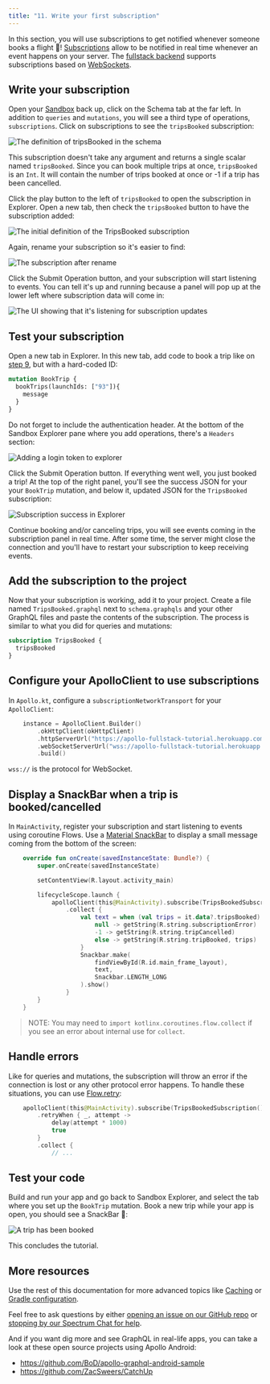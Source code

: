 ```yaml
---
title: "11. Write your first subscription"
---
```


In this section, you will use subscriptions to get notified whenever someone books a flight 🚀! [Subscriptions](https://graphql.org/blog/subscriptions-in-graphql-and-relay/) allow to be notified in real time whenever an event happens on your server. The [fullstack backend](https://apollo-fullstack-tutorial.herokuapp.com) supports subscriptions based on [WebSockets](https://en.wikipedia.org/wiki/WebSocket).


## Write your subscription

Open your [Sandbox](https://studio.apollographql.com/sandbox/explorer?endpoint=https%3A%2F%2Fapollo-fullstack-tutorial.herokuapp.com) back up, click on the Schema tab at the far left. In addition to `queries` and `mutations`, you will see a third type of operations, `subscriptions`. Click on subscriptions to see the `tripsBooked` subscription:

<img alt="The definition of tripsBooked in the schema" class="screenshot" src="images/schema_tripsBooked_definition.png"/>

This subscription doesn't take any argument and returns a single scalar named `tripsBooked`. Since you can book multiple trips at once, `tripsBooked` is an `Int`. It will contain the number of trips booked at once or -1 if a trip has been cancelled.

Click the play button to the left of `tripsBooked` to open the subscription in Explorer. Open a new tab, then check the `tripsBooked` button to have the subscription added: 

<img alt="The initial definition of the TripsBooked subscription" class="screenshot" src="images/explorer_tripsbooked_initial.png"/>

Again, rename your subscription so it's easier to find: 

<img alt="The subscription after rename" class="screenshot" src="images/explorer_tripsbooked_renamed.png"/>

Click the Submit Operation button, and your subscription will start listening to events. You can tell it's up and running because a panel will pop up at the lower left where subscription data will come in: 

<img alt="The UI showing that it's listening for subscription updates" class="screenshot" src="images/explorer_subscriptions_listening.png"/>

## Test your subscription 

Open a new tab in Explorer. In this new tab, add code to book a trip like on [step 9](09-write-your-first-mutation), but with a hard-coded ID:

```graphql
mutation BookTrip {
  bookTrips(launchIds: ["93"]){
    message
  }
}
```

Do not forget to include the authentication header. At the bottom of the Sandbox Explorer pane where you add operations, there's a `Headers` section:

<img alt="Adding a login token to explorer" class="screenshot" src="images/explorer_authentication_header.png"/>

Click the Submit Operation button. If everything went well, you just booked a trip! At the top of the right panel, you'll see the success JSON for your your `BookTrip` mutation, and below it, updated JSON for the `TripsBooked` subscription:

<img alt="Subscription success in Explorer" class="screenshot" src="images/explorer_subscription_success.png"/>

Continue booking and/or canceling trips, you will see events coming in the subscription panel in real time. After some time, the server might close the connection and you'll have to restart your subscription to keep receiving events.

## Add the subscription to the project

Now that your subscription is working, add it to your project. Create a file named `TripsBooked.graphql` next to `schema.graphqls` and your other GraphQL files and paste the contents of the subscription. The process is similar to what you did for queries and mutations:

```graphql:title=app/src/main/graphql/com/example/rocketreserver/TripsBooked.graphql
subscription TripsBooked {
  tripsBooked
}
```

## Configure your ApolloClient to use subscriptions

In `Apollo.kt`, configure a `subscriptionNetworkTransport` for your `ApolloClient`:

```kotlin:title=Apollo.kt
    instance = ApolloClient.Builder()
        .okHttpClient(okHttpClient)
        .httpServerUrl("https://apollo-fullstack-tutorial.herokuapp.com/graphql")
        .webSocketServerUrl("wss://apollo-fullstack-tutorial.herokuapp.com/graphql")
        .build()
```

`wss://` is the protocol for WebSocket.

## Display a SnackBar when a trip is booked/cancelled

In `MainActivity`, register your subscription and start listening to events using coroutine Flows. Use a [Material SnackBar](https://material.io/develop/android/components/snackbar/) to display a small message coming from the bottom of the screen:

```kotlin:title=MainActivity.kt
    override fun onCreate(savedInstanceState: Bundle?) {
        super.onCreate(savedInstanceState)

        setContentView(R.layout.activity_main)

        lifecycleScope.launch {
            apolloClient(this@MainActivity).subscribe(TripsBookedSubscription())
                .collect {
                    val text = when (val trips = it.data?.tripsBooked) {
                        null -> getString(R.string.subscriptionError)
                        -1 -> getString(R.string.tripCancelled)
                        else -> getString(R.string.tripBooked, trips)
                    }
                    Snackbar.make(
                        findViewById(R.id.main_frame_layout),
                        text,
                        Snackbar.LENGTH_LONG
                    ).show()
                }
        }
    }
```

> NOTE: You may need to `import kotlinx.coroutines.flow.collect` if you see an error about internal use for `collect`. 

## Handle errors

Like for queries and mutations, the subscription will throw an error if the connection is lost or any other protocol error happens. To handle these situations, you can use [Flow.retry](https://kotlin.github.io/kotlinx.coroutines/kotlinx-coroutines-core/kotlinx.coroutines.flow/retry.html):

```kotlin:title=MainActivity.kt
    apolloClient(this@MainActivity).subscribe(TripsBookedSubscription()).toFlow()
        .retryWhen { _, attempt ->
            delay(attempt * 1000)
            true
        }
        .collect {
            // ...
```

## Test your code

Build and run your app and go back to Sandbox Explorer, and select the tab where you set up the `BookTrip` mutation. Book a new trip while your app is open, you should see a SnackBar 🚀:

<img alt="A trip has been booked" class="screenshot" src="images/snackbar.png"/>

This concludes the tutorial.

## More resources

Use the rest of this documentation for more advanced topics like [Caching](https://www.apollographql.com/docs/android/essentials/caching/)  or [Gradle configuration](https://www.apollographql.com/docs/android/essentials/plugin-configuration/).

Feel free to ask questions by either [opening an issue on our GitHub repo](https://github.com/apollographql/apollo-android/issues) or [stopping by our Spectrum Chat for help](https://spectrum.chat/apollo/apollo-android).

And if you want dig more and see GraphQL in real-life apps, you can take a look at these open source projects using Apollo Android:

* https://github.com/BoD/apollo-graphql-android-sample
* https://github.com/ZacSweers/CatchUp

